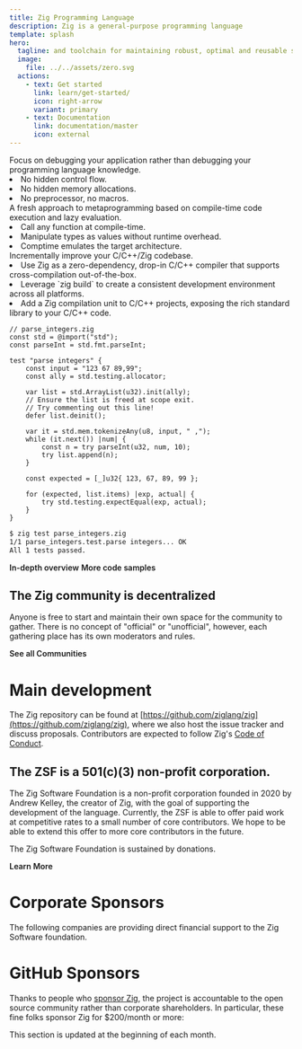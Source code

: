 ```yaml
---
title: Zig Programming Language
description: Zig is a general-purpose programming language
template: splash
hero:
  tagline: and toolchain for maintaining robust, optimal and reusable software.
  image:
    file: ../../assets/zero.svg
  actions:
    - text: Get started
      link: learn/get-started/
      icon: right-arrow
      variant: primary
    - text: Documentation
      link: documentation/master
      icon: external
---
```


  <Card title="⚡ A Simple Language" icon="star">
    Focus on debugging your application rather than debugging your programming language knowledge.
    <li> No hidden control flow.</li>
    <li> No hidden memory allocations.</li>
    <li> No preprocessor, no macros.</li>
  </Card>
  <Card title="⚡ Comptime" icon="star">
    A fresh approach to metaprogramming based on compile-time code execution and lazy evaluation.
    <li> Call any function at compile-time.</li>
    <li> Manipulate types as values without runtime overhead.</li>
    <li> Comptime emulates the target architecture.</li>
  </Card>
  <Card title="⚡ Maintain it with Zig" icon="star">
    Incrementally improve your C/C++/Zig codebase.
    <li> Use Zig as a zero-dependency, drop-in C/C++ compiler that supports cross-compilation out-of-the-box.</li>
    <li> Leverage `zig build` to create a consistent development environment across all platforms.</li>
    <li> Add a Zig compilation unit to C/C++ projects, exposing the rich standard library to your C/C++ code.</li>
  </Card>


```zig wrap
// parse_integers.zig
const std = @import("std");
const parseInt = std.fmt.parseInt;

test "parse integers" {
    const input = "123 67 89,99";
    const ally = std.testing.allocator;

    var list = std.ArrayList(u32).init(ally);
    // Ensure the list is freed at scope exit.
    // Try commenting out this line!
    defer list.deinit();

    var it = std.mem.tokenizeAny(u8, input, " ,");
    while (it.next()) |num| {
        const n = try parseInt(u32, num, 10);
        try list.append(n);
    }

    const expected = [_]u32{ 123, 67, 89, 99 };

    for (expected, list.items) |exp, actual| {
        try std.testing.expectEqual(exp, actual);
    }
}
```

```bash title="Running tests"
$ zig test parse_integers.zig
1/1 parse_integers.test.parse integers... OK
All 1 tests passed.
```

<IndexUrl>
    <a href="learn/overview/" class="button" style="color:var(--sl-color-white);text-decoration:none;font-weight: 600;font-size: var(--sl-text-lg);">In-depth overview</a>
</IndexUrl>

<IndexUrl>
    <a href="learn/samples/" class="button" style="color:var(--sl-color-white);text-decoration:none;font-weight: 600;font-size: var(--sl-text-lg);">More code samples</a>
</IndexUrl>


## The Zig community is decentralized
Anyone is free to start and maintain their own space for the community to gather.
There is no concept of "official" or "unofficial", however, each gathering place has its own moderators and rules.

<IndexUrl>
	<a href="https://github.com/ziglang/zig/wiki/Community" class="button" style="color:var(--sl-color-white);text-decoration:none;font-weight: 600;font-size: var(--sl-text-lg);">See all Communities</a>
</IndexUrl>

# Main development
The Zig repository can be found at [https://github.com/ziglang/zig](https://github.com/ziglang/zig), where we also host the issue tracker and discuss proposals.
Contributors are expected to follow Zig's [Code of Conduct](https://github.com/ziglang/zig/blob/master/.github/CODE_OF_CONDUCT.md).

## The ZSF is a 501(c)(3) non-profit corporation.

The Zig Software Foundation is a non-profit corporation founded in 2020 by Andrew Kelley, the creator of Zig, with the goal of supporting the development of the language. Currently, the ZSF is able to offer paid work at competitive rates to a small number of core contributors. We hope to be able to extend this offer to more core contributors in the future.

The Zig Software Foundation is sustained by donations.

<IndexUrl>
	<a href="zsf/" class="button" style="color:var(--sl-color-white);text-decoration:none;font-weight: 600;font-size: var(--sl-text-lg);">Learn More</a>
</IndexUrl>

# Corporate Sponsors
The following companies are providing direct financial support to the Zig Software foundation.

<MonetarySponsorLogos/>

# GitHub Sponsors
Thanks to people who [sponsor Zig](zsf/), the project is accountable to the open source community rather than corporate shareholders. In particular, these fine folks sponsor Zig for $200/month or more:

<GithubSponsors/>

This section is updated at the beginning of each month.
